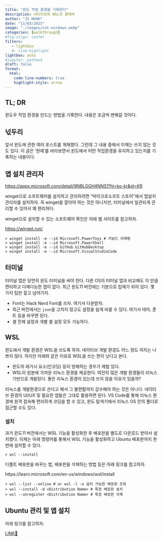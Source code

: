 ```yaml
---
title: "윈도 작업 환경을 기록한다" 
description: 네이티브와 WSL의 콜래버    
author: "JS HUHH"
date: "11/03/2023"
image: "./images/cat-windows.webp"
categories: [walkthrough]
#fig-align: center
filters:
   - lightbox
   #- line-highlight
lightbox: auto
#jupyter: python3
draft: false
format:
  html:
    code-line-numbers: true
    highlight-style: arrow
---
```


## TL; DR
윈도우 작업 환경을 만드는 방법을 기록한다. 내용은 조금씩 변해갈 것이다.  

## 넋두리 
앞서 윈도에 관한 여러 포스트를 게재했다. 그런데 그 내용 중에서 이제는 쓰지 않는 것도 있다. 이 글은 '현재'를 바라보면서 윈도에서 어떤 작업환경을 유지하고 있는지를 기록하는 내용이다. 

## 앱 설치 관리자 

<https://apps.microsoft.com/detail/9NBLGGH4NNS1?hl=ko-kr&gl=KR>

winget으로 소프트웨어를 설치하고 관리하려면 "마이크로소프트 스토어"에서 앱설치 관리자를 설치하자. 꼭 winget을 깔아야 하는 것은 아니지만, 터미널에서 일관되게 관리할 수 있어서 꽤 편리하다. 

winget으로 설치할 수 있는 소프트웨어 확인은 아래 웹 사이트를 참고하자. 

<https://winget.run/>

```
> winget install -e --id Microsoft.PowerToys # 키보드 리매핑
> winget install -e --id Microsoft.PowerShell
> winget install -e --id GitHub.GitHubDesktop
> winget install -e --id Microsoft.VisualStudioCode
```

## 터미널 

터미널 앱은 당연히 윈도 터미널을 써야 한다. 다른 OS의 터미널 앱과 비교해도 이 만큼 편리하고 다재다능한 앱이 없다. 최근 윈도11 버전에는 기본으로 탑재가 되어 있다. 몇 가지 팁만 짚고 넘어가자. 

- Font는 Hack Nerd Font를 쓰자. 여기서 다운받자. 
- 최근 버전에서는 `json`을 고치지 않고도 설정을 쉽게 바꿀 수 있다. 여기서 테마, 폰트 등을 바꾸면 된다. 
- 셸 전체 설정과 개별 셸 설정 모두 가능하다. 

## WSL 

윈도에서 개발 환경은 WSL을 쓰도록 하자. 네이티브 개발 환경도 어느 정도 까지는 나쁘지 않다. 하지만 아래와 같은 이유로 WSL을 쓰는 편이 낫다고 본다. 

- 윈도의 레거시 요소(인코딩) 등이 방해하는 경우가 제법 있다.  
- WSL이 원본에 가까운 리눅스 환경을 제공한다. 여전히 많은 개발 환경들이 리눅스 기반으로 개발된다. 좋은 리눅스 환경이 있는데 쓰지 않을 이유가 있을까? 

리눅스를 개발환경으로 쓴다고 해서 그 불편함까지 감수해야 하는 것은 아니다. 네이티브 환경의 UI/UX 및 필요한 앱들은 그대로 활용하면 된다. VS Code룰 통해 리눅스 환경에 원격 접속해 편리하게 코딩을 할 수 있고, 윈도 탐색기에서 리눅스 OS 안의 폴더로 접근할 수도 있다.

### 설치 

과거 윈도11 버전에서는 WSL 기능을 활성화한 후 배포판을 별도로 다운로드 받아서 설치했다. 이제는 아래 명령어를 통해서 WSL 기능을 활성화하고 Ubuntu 배포판까지 한번에 설치할 수 있다. 

```shell
> wsl --install
```

디폴트 배포판을 바꾸는 법, 배포판을 삭제하는 방법 등은 아래 링크를 참고하자. 

https://learn.microsoft.com/en-us/windows/wsl/install

```shell
> wsl --list --online # or wsl -l -o 설치 가능한 배포판 조회 
> wsl --install -d <Distribution Name> # 특정 배포판 설치 
> wsl --unregister <Distribution Name> # 특정 배포판 삭제
```

## Ubuntu 관리 및 앱 설치 

아래 링크를 참고하자. 

[LINK🔗](../computer-tool/2023-11-03-first-thing-ubuntu.html)




